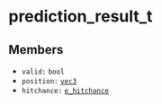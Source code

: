 # prediction_result_t

## Members

- `valid:` `bool`
- `position:` [`vec3`](/structs/math/vec3)
- `hitchance:` [`e_hitchance`](/enums/e_hitchance)
